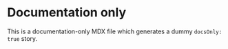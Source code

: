 
<Meta title="docs-only" />

# Documentation only

This is a documentation-only MDX file which generates a dummy `docsOnly: true` story.
